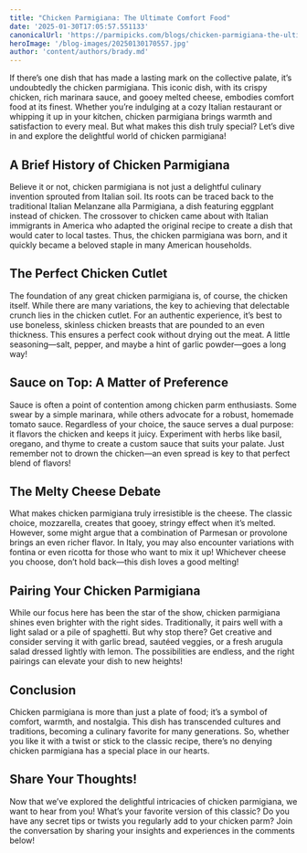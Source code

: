 ```yaml
---
title: "Chicken Parmigiana: The Ultimate Comfort Food"
date: '2025-01-30T17:05:57.551133'
canonicalUrl: 'https://parmipicks.com/blogs/chicken-parmigiana-the-ultimate-comfort-food.md'
heroImage: '/blog-images/20250130170557.jpg'
author: 'content/authors/brady.md'
---
```


If there’s one dish that has made a lasting mark on the collective palate, it’s undoubtedly the chicken parmigiana. This iconic dish, with its crispy chicken, rich marinara sauce, and gooey melted cheese, embodies comfort food at its finest. Whether you’re indulging at a cozy Italian restaurant or whipping it up in your kitchen, chicken parmigiana brings warmth and satisfaction to every meal. But what makes this dish truly special? Let’s dive in and explore the delightful world of chicken parmigiana!

## A Brief History of Chicken Parmigiana

Believe it or not, chicken parmigiana is not just a delightful culinary invention sprouted from Italian soil. Its roots can be traced back to the traditional Italian Melanzane alla Parmigiana, a dish featuring eggplant instead of chicken. The crossover to chicken came about with Italian immigrants in America who adapted the original recipe to create a dish that would cater to local tastes. Thus, the chicken parmigiana was born, and it quickly became a beloved staple in many American households.

## The Perfect Chicken Cutlet

The foundation of any great chicken parmigiana is, of course, the chicken itself. While there are many variations, the key to achieving that delectable crunch lies in the chicken cutlet. For an authentic experience, it’s best to use boneless, skinless chicken breasts that are pounded to an even thickness. This ensures a perfect cook without drying out the meat. A little seasoning—salt, pepper, and maybe a hint of garlic powder—goes a long way!

## Sauce on Top: A Matter of Preference

Sauce is often a point of contention among chicken parm enthusiasts. Some swear by a simple marinara, while others advocate for a robust, homemade tomato sauce. Regardless of your choice, the sauce serves a dual purpose: it flavors the chicken and keeps it juicy. Experiment with herbs like basil, oregano, and thyme to create a custom sauce that suits your palate. Just remember not to drown the chicken—an even spread is key to that perfect blend of flavors!

## The Melty Cheese Debate

What makes chicken parmigiana truly irresistible is the cheese. The classic choice, mozzarella, creates that gooey, stringy effect when it’s melted. However, some might argue that a combination of Parmesan or provolone brings an even richer flavor. In Italy, you may also encounter variations with fontina or even ricotta for those who want to mix it up! Whichever cheese you choose, don’t hold back—this dish loves a good melting!

## Pairing Your Chicken Parmigiana

While our focus here has been the star of the show, chicken parmigiana shines even brighter with the right sides. Traditionally, it pairs well with a light salad or a pile of spaghetti. But why stop there? Get creative and consider serving it with garlic bread, sautéed veggies, or a fresh arugula salad dressed lightly with lemon. The possibilities are endless, and the right pairings can elevate your dish to new heights!

## Conclusion

Chicken parmigiana is more than just a plate of food; it’s a symbol of comfort, warmth, and nostalgia. This dish has transcended cultures and traditions, becoming a culinary favorite for many generations. So, whether you like it with a twist or stick to the classic recipe, there’s no denying chicken parmigiana has a special place in our hearts.

## Share Your Thoughts!

Now that we’ve explored the delightful intricacies of chicken parmigiana, we want to hear from you! What’s your favorite version of this classic? Do you have any secret tips or twists you regularly add to your chicken parm? Join the conversation by sharing your insights and experiences in the comments below!

